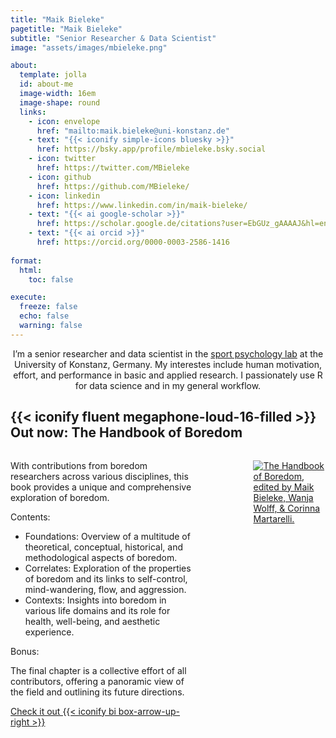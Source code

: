 ```yaml
---
title: "Maik Bieleke"
pagetitle: "Maik Bieleke"
subtitle: "Senior Researcher & Data Scientist"
image: "assets/images/mbieleke.png"

about:
  template: jolla
  id: about-me
  image-width: 16em
  image-shape: round
  links:
    - icon: envelope
      href: "mailto:maik.bieleke@uni-konstanz.de"
    - text: "{{< iconify simple-icons bluesky >}}"
      href: https://bsky.app/profile/mbieleke.bsky.social
    - icon: twitter
      href: https://twitter.com/MBieleke
    - icon: github
      href: https://github.com/MBieleke/
    - icon: linkedin
      href: https://www.linkedin.com/in/maik-bieleke/
    - text: "{{< ai google-scholar >}}"
      href: https://scholar.google.de/citations?user=EbGUz_gAAAAJ&hl=en
    - text: "{{< ai orcid >}}"
      href: https://orcid.org/0000-0003-2586-1416
      
format: 
  html: 
    toc: false

execute: 
  freeze: false
  echo: false
  warning: false
---
```


::: {#about-me style="text-align: center;"}
I'm a senior researcher and data scientist in the [sport psychology lab](https://www.sportwissenschaft.uni-konstanz.de/schueler/schueler/research/sport-psychology-lab/){.external target="_blank"} at the University of Konstanz, Germany. My interestes include human motivation, effort, and performance in basic and applied research. I passionately use R for data science and in my general workflow.
:::

::: {.callout-tip icon="false"}
## {{< iconify fluent megaphone-loud-16-filled >}} Out now: The Handbook of Boredom

::: columns
::: {.column width="65%"}
With contributions from boredom researchers across various disciplines, this book provides a unique and comprehensive exploration of boredom.

Contents:

-   Foundations: Overview of a multitude of theoretical, conceptual, historical, and methodological aspects of boredom.
-   Correlates: Exploration of the properties of boredom and its links to self-control, mind-wandering, flow, and aggression.
-   Contexts: Insights into boredom in various life domains and its role for health, well-being, and aesthetic experience.

Bonus:

The final chapter is a collective effort of all contributors, offering a panoramic view of the field and outlining its future directions.

<a class="btn btn-success rounded-pill" href="https://www.routledge.com/The-Routledge-International-Handbook-of-Boredom/Bieleke-Wolff-Martarelli/p/book/9781032221861" target="_blank" role="button"> Check it out {{< iconify bi box-arrow-up-right >}}</a>
:::

::: {.column width="10%"}
:::

::: {.column width="25%"}
[![The Handbook of Boredom, edited by Maik Bieleke, Wanja Wolff, & Corinna Martarelli.](assets/images/boredom-book.png)](https://www.routledge.com/The-Routledge-International-Handbook-of-Boredom/Bieleke-Wolff-Martarelli/p/book/9781032221861)
:::
:::
:::
